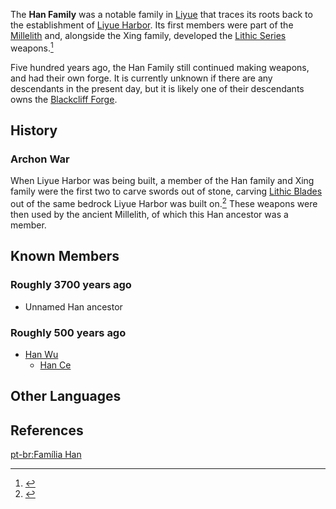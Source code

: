 {{Terminology Infobox
|title        = 
|image        = 
|type         = Families
|type2        = Liyue Clans
}}
The '''Han Family''' was a notable family in [[Liyue]] that traces its roots back to the establishment of [[Liyue Harbor]]. Its first members were part of the [[Millelith]] and, alongside the Xing family, developed the [[Lithic Series]] weapons.<ref>{{Ref/Weapon|Lithic Blade|Description}}</ref>

Five hundred years ago, the Han Family still continued making weapons, and had their own forge. It is currently unknown if there are any descendants in the present day, but it is likely one of their descendants owns the [[Blackcliff Forge]].

==History==
===Archon War===
When Liyue Harbor was being built, a member of the Han family and Xing family were the first two to carve swords out of stone, carving [[Lithic Blade]]s out of the same bedrock Liyue Harbor was built on.<ref>{{Ref/Weapon|Lithic Blade}}</ref> These weapons were then used by the ancient Millelith, of which this Han ancestor was a member.
<!--
===Post-Cataclysm===
-->
==Known Members==
===Roughly 3700 years ago===
*Unnamed Han ancestor
===Roughly 500 years ago===
*[[Han Wu]]
**[[Han Ce]]

==Other Languages==
{{Other Languages|default_hidden=1
|en      = Han Family
|zhs     = 寒氏
|zhs_rm  = Hán-shì
|ja      = 寒{{Rubi|氏|し}}
|ja_rm   = Kan-shi{{Assumed}}
|ko      = {{tt|한|寒}} 씨
|ko_rm   = Han-ssi
}}

==References==
{{Reflist}}

[[pt-br:Família Han]]